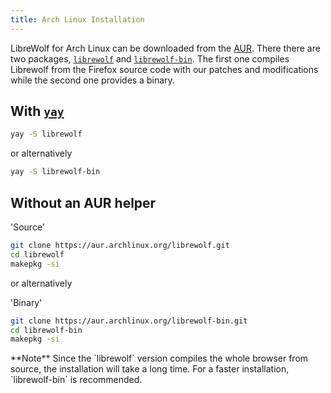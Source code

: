 ```yaml
---
title: Arch Linux Installation
---
```



<InstallationHeader />

LibreWolf for Arch Linux can be downloaded from the
[AUR](https://wiki.archlinux.org/title/Arch_User_Repository). There there are
two packages, [`librewolf`](https://aur.archlinux.org/packages/librewolf) and
[`librewolf-bin`](https://aur.archlinux.org/packages/librewolf-bin). The first
one compiles Librewolf from the Firefox source code with our patches and
modifications while the second one provides a binary.

## With [`yay`](https://aur.archlinux.org/packages/yay/)

```bash
yay -S librewolf
```

or alternatively

```bash
yay -S librewolf-bin
```

## Without an AUR helper

'Source'
```bash
git clone https://aur.archlinux.org/librewolf.git
cd librewolf
makepkg -si
```

or alternatively

'Binary'
```bash
git clone https://aur.archlinux.org/librewolf-bin.git
cd librewolf-bin
makepkg -si
```

<Callout emoji="">
  **Note** Since the `librewolf` version compiles the whole browser from
  source, the installation will take a long time. For a faster installation,
  `librewolf-bin` is recommended.
</Callout>
